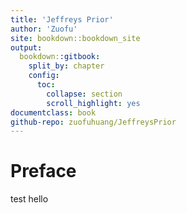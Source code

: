 ```yaml
---
title: 'Jeffreys Prior'
author: 'Zuofu'
site: bookdown::bookdown_site
output: 
  bookdown::gitbook:
    split_by: chapter
    config:
      toc:
        collapse: section
        scroll_highlight: yes
documentclass: book  
github-repo: zuofuhuang/JeffreysPrior
---
```

  
# Preface

test hello
